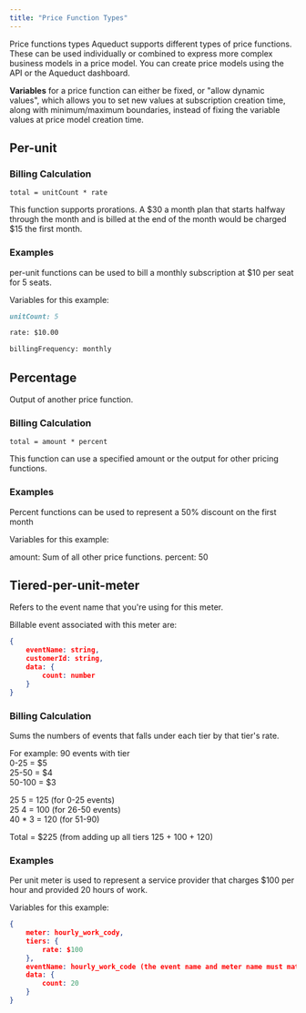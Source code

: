 ```yaml
---
title: "Price Function Types"
---
```


Price functions types Aqueduct supports different types of price functions.
These can be used individually or combined to express more complex business
models in a price model. You can create price models using the API or the
Aqueduct dashboard.

**Variables** for a price function can either be fixed, or "allow dynamic
values", which allows you to set new values at subscription creation time, along
with minimum/maximum boundaries, instead of fixing the variable values at price
model creation time.

## Per-unit

<Param path="unitCount" type="number" required />

<Param path="rate" type="number" required />

### Billing Calculation

`total = unitCount * rate`

This function supports prorations. A $30 a month plan that starts halfway
through the month and is billed at the end of the month would be charged $15 the
first month.

### Examples

per-unit functions can be used to bill a monthly subscription at $10 per seat
for 5 seats.

Variables for this example:

```md
unitCount: 5

rate: $10.00

billingFrequency: monthly
```

## Percentage

<Param path="amount" type="number" required>
  Output of another price function.
</Param>

<Param path="percent" type="number" required />

### Billing Calculation

`total = amount * percent`

This function can use a specified amount or the output for other pricing
functions.

### Examples

Percent functions can be used to represent a 50% discount on the first month

Variables for this example:

amount: Sum of all other price functions. percent: 50

## Tiered-per-unit-meter

<Param path="meter" type="string" required>
  Refers to the event name that you're using for this meter.
</Param>

<Param path="tiers" type="list of objects" required>
<Expandable title="object properties">
    <Param path="tierCutoff" type="number" required/>
    <Param path="rate" type="number" required/>
</Expandable>

</Param>

Billable event associated with this meter are:

```json
{
    eventName: string,
    customerId: string,
    data: {
        count: number
    }
}
```

### Billing Calculation

Sums the numbers of events that falls under each tier by that tier's rate.

For example: 90 events with tier<br/> 0-25 = $5<br/> 25-50 = $4<br/> 50-100 =
$3<br/>

25 5 = 125 (for 0-25 events)<br/> 25 4 = 100 (for 26-50 events)<br/> 40 \* 3 =
120 (for 51-90)<br/>

Total = $225 (from adding up all tiers 125 + 100 + 120)

### Examples

Per unit meter is used to represent a service provider that charges $100 per
hour and provided 20 hours of work.

Variables for this example:

```json
{
    meter: hourly_work_cody,
    tiers: {
        rate: $100
    },
    eventName: hourly_work_code (the event name and meter name must match),
    data: {
        count: 20
    }
}
```
